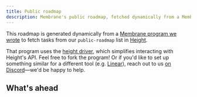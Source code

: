```yaml
---
title: Public roadmap
description: Membrane's public roadmap, fetched dynamically from a Membrane program.
---
```



This roadmap is generated dynamically from a [Membrane program we wrote](https://github.com/membrane-io/membrane-public-roadmap) to fetch tasks from our `public-roadmap` list in [Height](https://height.app/product).

That program uses the [height driver](https://github.com/membrane-io/membrane-driver-height), which simplifies interacting with Height's API. Feel free to fork the program! Or if you'd like to set up something similar for a different tool (e.g. [Linear](https://linear.app/)), reach out to us [on Discord](https://discord.gg/sbRcqC7QxE)—we'd be happy to help.

## What's ahead

<PublicRoadmap />
